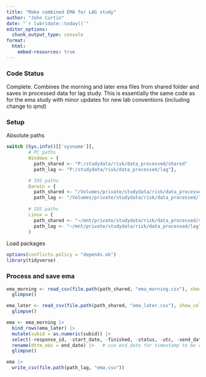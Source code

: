 ```yaml
---
title: "Make combined EMA for LAG study"
author: "John Curtin"
date: "`r lubridate::today()`"
editor_options: 
  chunk_output_type: console
format:
  html:
    embed-resources: true
---
```


### Code Status

Complete.  Combines the morning and later ema files from shared folder and saves in processed data for lag study.  This is essentially the same code as for the ema study with minor updates for new lab conventions (including change to qmd)

### Setup

Absolute paths
```r
switch (Sys.info()[['sysname']],
        # PC paths
        Windows = {
          path_shared <- "P:/studydata/risk/data_processed/shared"
          path_lag <- "P:/studydata/risk/data_processed/lag"},

        # IOS paths
        Darwin = {
          path_shared <- "/Volumes/private/studydata/risk/data_processed/shared"
          path_lag <- "/Volumes/private/studydata/risk/data_processed/lag"},
        
        # IOS paths
        Linux = {
          path_shared <- "~/mnt/private/studydata/risk/data_processed/shared"
          path_lag <- "~/mnt/private/studydata/risk/data_processed/lag"}
        )
```

Load packages
```r
options(conflicts.policy = "depends.ok")
library(tidyverse)
```

### Process and save ema
```r
ema_morning <- read_csv(file.path(path_shared, "ema_morning.csv"), show_col_types = FALSE)  |> 
  glimpse()

ema_later <- read_csv(file.path(path_shared, "ema_later.csv"), show_col_types = FALSE) |> 
  glimpse()
```

```r
ema <- ema_morning |> 
  bind_rows(ema_later) |> 
  mutate(subid = as.numeric(subid)) |> 
  select(-response_id, -start_date, -finished, -status, -utc, -send_date, -send_time) |> 
  rename(dttm_obs = end_date) |>   # use end_date for timestamp to be certain features occur before labels
  glimpse()
```

```r
ema |> 
  write_csv(file.path(path_lag, "ema.csv"))
```
